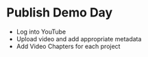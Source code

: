 # Publish Demo Day

- Log into YouTube
- Upload video and add appropriate metadata
- Add Video Chapters for each project
